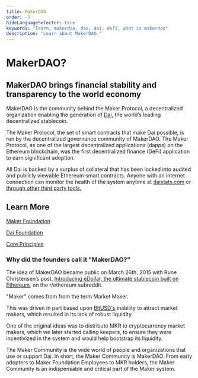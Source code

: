```yaml
---
title: MakerDAO
order: -5
hideLanguageSelector: true
keywords: "learn, makerdao, dao, dai, defi, what is makerdao"
description: "Learn about MakerDAO."
---
```


# MakerDAO?

## MakerDAO brings financial stability and transparency to the world economy 

MakerDAO is the community behind the Maker Protocol, a decentralized organization enabling the generation of [Dai,](https://community-development.makerdao.com/makerdao-mcd-faqs/faqs/dai) the world’s leading decentralized stablecoin.

The Maker Protocol, the set of smart contracts that make Dai possible, is run by the decentralized governance community of MakerDAO. The Maker Protocol, as one of the largest decentralized applications (dapps) on the Ethereum blockchain, was the first decentralized finance (DeFi) application to earn significant adoption.

All Dai is backed by a surplus of collateral that has been locked into audited and publicly viewable Ethereum smart contracts. Anyone with an internet connection can monitor the health of the system anytime at [daistats.com](https://daistats.com/) or [through other third party tools.](https://awesome.makerdao.com/#watch-dai)

## Learn More

[Maker Foundation](/mkr-101.mdx/)

[Dai Foundation](/dai-foundation.mdx/)

[Core Principles](/core-principles.mdx/)

### Why did the founders call it "MakerDAO?"

The idea of MakerDAO became public on March 26th, 2015 with Rune Christensen’s post, [Introducing eDollar, the ultimate stablecoin built on Ethereum](reddit.com/r/ethereum/comments/30f98i/introducing_edollar_the_ultimate_stablecoin_built/), on the r/ethereum subreddit.

"Maker" comes from from the term Market Maker. 

This was driven in part based upon [BitUSD's](https://web.archive.org/web/20200426202839/https://bitshares.org/technology/price-stable-cryptocurrencies/) inability to attract market makers, which resulted in its lack of robust liquidity. 

One of the original ideas was to distribute MKR to cryptocurrency market makers, which we later started calling keepers, to ensure they were incentivized in the system and would help bootstrap its liquidity.

The Maker Community is the wide world of people and organizations that use or support Dai. In short, the Maker Community is MakerDAO. From early adopters to Maker Foundation Employees to MKR holders, the Maker Community is an indispensable and critical part of the Maker system.

